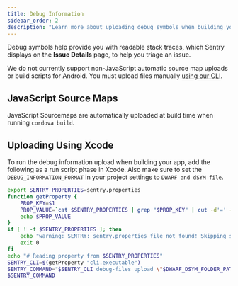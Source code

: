 ```yaml
---
title: Debug Information
sidebar_order: 2
description: "Learn more about uploading debug symbols when building your app."
---
```


Debug symbols help provide you with readable stack traces, which Sentry displays on the **Issue Details** page, to help you triage an issue.

<Note>

We do not currently support non-JavaScript automatic source map uploads or build scripts for Android. You must upload files manually [using our CLI](/product/cli/dif/#uploading-files).

</Note>

## JavaScript Source Maps

JavaScript Sourcemaps are automatically uploaded at build time when running `cordova build`.

## Uploading Using Xcode

To run the debug information upload when building your app, add the following as a run script phase in Xcode. Also make sure to set the `DEBUG_INFORMATION_FORMAT` in your project settings to `DWARF and dSYM file`.

```bash
export SENTRY_PROPERTIES=sentry.properties
function getProperty {
    PROP_KEY=$1
    PROP_VALUE=`cat $SENTRY_PROPERTIES | grep "$PROP_KEY" | cut -d'=' -f2`
    echo $PROP_VALUE
}
if [ ! -f $SENTRY_PROPERTIES ]; then
    echo "warning: SENTRY: sentry.properties file not found! Skipping symbol upload."
    exit 0
fi
echo "# Reading property from $SENTRY_PROPERTIES"
SENTRY_CLI=$(getProperty "cli.executable")
SENTRY_COMMAND="$SENTRY_CLI debug-files upload \"$DWARF_DSYM_FOLDER_PATH\""
$SENTRY_COMMAND
```
